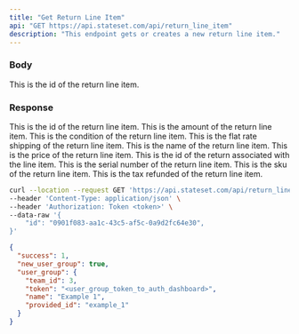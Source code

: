 ```yaml
---
title: "Get Return Line Item"
api: "GET https://api.stateset.com/api/return_line_item"
description: "This endpoint gets or creates a new return line item."
---
```


### Body

<ParamField body="id" type="string">
  This is the id of the return line item.
</ParamField>


### Response

  <ResponseField name="id" type="string">
    This is the id of the return line item.
  </ResponseField>

  <ResponseField name="amount" type="string">
    This is the amount of the return line item.
  </ResponseField>

  <ResponseField name="condition" type="string">
    This is the condition of the return line item.
  </ResponseField>

  <ResponseField name="flat_rate_shipping" type="string">
    This is the flat rate shipping of the return line item.
  </ResponseField>

  <ResponseField name="name" type="string">
    This is the name of the return line item.
  </ResponseField>

  <ResponseField name="price" type="string">
    This is the price of the return line item.
  </ResponseField>

  <ResponseField name="return_id" type="string">
    This is the id of the return associated with the line item.
  </ResponseField>

  <ResponseField name="serial_number" type="string">
    This is the serial number of the return line item.
  </ResponseField>

  <ResponseField name="sku" type="string">
    This is the sku of the return line item.
  </ResponseField>

  <ResponseField name="tax_refunded" type="string">
    This is the tax refunded of the return line item.
  </ResponseField>

<RequestExample>

```bash Example Request
curl --location --request GET 'https://api.stateset.com/api/return_line_item' \
--header 'Content-Type: application/json' \
--header 'Authorization: Token <token>' \
--data-raw '{
    "id": "0901f083-aa1c-43c5-af5c-0a9d2fc64e30",
}'
```

</RequestExample>

<ResponseExample>

```json Response
{
  "success": 1,
  "new_user_group": true,
  "user_group": {
    "team_id": 3,
    "token": "<user_group_token_to_auth_dashboard>",
    "name": "Example 1",
    "provided_id": "example_1"
  }
}
```

</ResponseExample>
